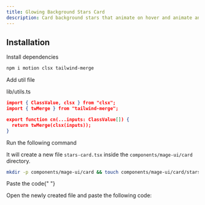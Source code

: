 ```yaml
---
title: Glowing Background Stars Card
description: Card background stars that animate on hover and animate anyway
---
```


<ComponentPreview name="card-stars-card--docs" />

## Installation

<Steps>
<Step>Install dependencies</Step>

```bash
npm i motion clsx tailwind-merge
```

<Step>Add util file</Step>

lib/utils.ts

```json
import { ClassValue, clsx } from "clsx";
import { twMerge } from "tailwind-merge";

export function cn(...inputs: ClassValue[]) {
  return twMerge(clsx(inputs));
}

```

<Step>Run the following command</Step>

It will create a new file `stars-card.tsx` inside the `components/mage-ui/card` directory.

```bash
mkdir -p components/mage-ui/card && touch components/mage-ui/card/stars-card.tsx
```

<Step>Paste the code</Step>{" "}

Open the newly created file and paste the following code:

```jsx file=<rootDir>/mage-ui/card/stars-card.tsx

```

</Steps>
